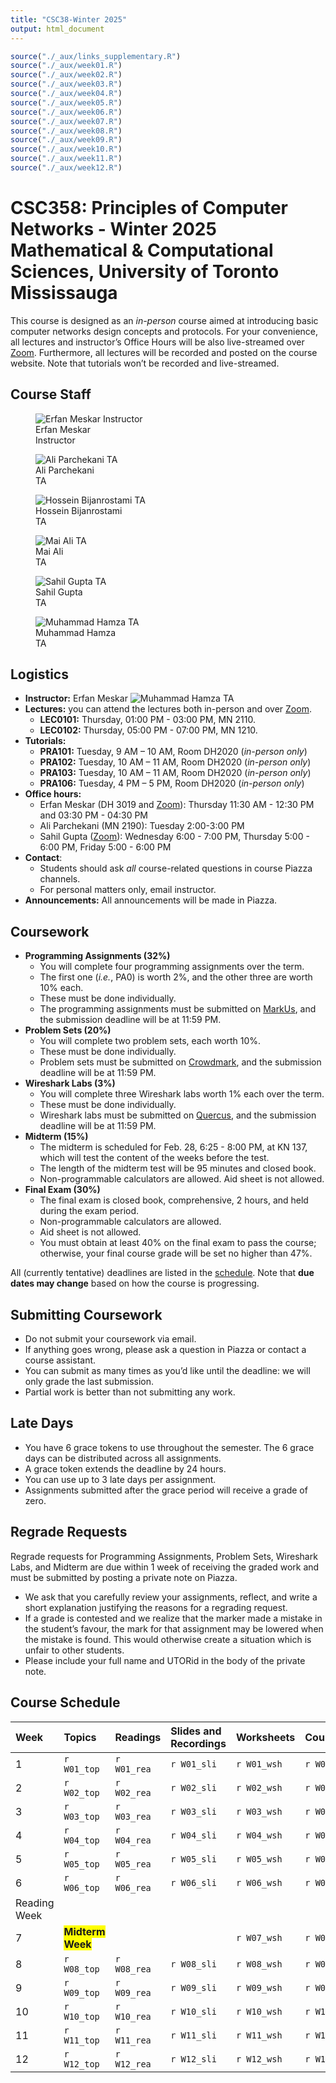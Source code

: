 ```yaml
---
title: "CSC38-Winter 2025"
output: html_document
---
```



```r
source("./_aux/links_supplementary.R")
source("./_aux/week01.R")
source("./_aux/week02.R")
source("./_aux/week03.R")
source("./_aux/week04.R")
source("./_aux/week05.R")
source("./_aux/week06.R")
source("./_aux/week07.R")
source("./_aux/week08.R")
source("./_aux/week09.R")
source("./_aux/week10.R")
source("./_aux/week11.R")
source("./_aux/week12.R")
```


# **CSC358: Principles of Computer Networks - Winter 2025**<br>Mathematical & Computational Sciences, University of Toronto Mississauga

This course is designed as an *in-person* course aimed at introducing basic 
computer networks design concepts and protocols. For your convenience, all 
lectures and instructor's Office Hours will be also live-streamed 
over [Zoom](`r zoom_lec_l`). Furthermore, all lectures will be recorded and
posted on the course website. Note that tutorials won't be recorded 
and live-streamed.

## Course Staff

::: {#people .container .sec}
::: {#shuffle-container .col}

::: instructorphoto
![Erfan Meskar<br>Instructor](./images/erfan_img3.png)
:::
::: instructorphoto
![Ali Parchekani<br>TA](./images/empty.png)
:::
::: instructorphoto
![Hossein Bijanrostami<br>TA](./images/empty.png)
:::
::: instructorphoto
![Mai Ali<br>TA](./images/Mai_Ali_photo.jpg)
:::

::: instructorphoto
![Sahil Gupta<br>TA](./images/empty.png)
:::

::: instructorphoto
![Muhammad Hamza<br>TA](./images/empty.png)
:::

:::
:::


::: sechighlight
::: {#logistics .container .sec}
## Logistics
- **Instructor:** Erfan Meskar ![Muhammad Hamza<br>TA](./images/erfan_email.jpg)
- **Lectures:** you can attend the lectures both in-person and 
over [Zoom](`r zoom_lec_l`).
  - **LEC0101:** Thursday, 01:00 PM - 03:00 PM, MN 2110.
  - **LEC0102:** Thursday, 05:00 PM - 07:00 PM, MN 1210.
- **Tutorials:** 
  - **PRA101:** Tuesday, 9 AM – 10 AM, Room DH2020 (*in-person only*)
  - **PRA102:** Tuesday, 10 AM – 11 AM, Room DH2020 (*in-person only*)
  - **PRA103:** Tuesday, 10 AM – 11 AM, Room DH2020 (*in-person only*)
  - **PRA106:** Tuesday, 4 PM – 5 PM, Room DH2020 (*in-person only*)
- **Office hours:**
  - Erfan Meskar (DH 3019 and [Zoom](`r zoom_lec_l`)): Thursday 11:30 AM - 12:30 PM
  and 03:30 PM - 04:30 PM
  - Ali Parchekani (MN 2190): Tuesday  2:00-3:00 PM
  - Sahil Gupta ([Zoom](`r zoom_sah_l`)): Wednesday 6:00 - 7:00 PM, Thursday 
  5:00 - 6:00 PM, Friday 5:00 - 6:00 PM
- **Contact**: 
  - Students should ask *all* course-related questions in course Piazza 
  channels. <br>
  - For personal matters only, email instructor.
-   **Announcements:** All announcements will be made in Piazza.
:::
:::


::: {#coursework .container .sec}
## Coursework
  - **Programming Assignments (32%)**
    - You will complete four programming assignments over the term.
    - The first one (*i.e.*, PA0) is worth 2%, and the other three are 
    worth 10% each.
    - These must be done individually.
    - The programming assignments must be submitted on [MarkUs](`r markus_l`), and 
    the submission deadline will be at 11:59 PM.
  - **Problem Sets (20%)**
    - You will complete two problem sets, each worth 10%.
    - These must be done individually.
    - Problem sets must be submitted on [Crowdmark](`r crowdmark_l`), and the submission
    deadline will be at 11:59 PM.
  - **Wireshark Labs (3%)**
    - You will complete three Wireshark labs worth 1% each over the term.
    - These must be done individually.
    - Wireshark labs must be submitted on [Quercus](`r quercus_l`), and the submission
    deadline will be at 11:59 PM.
  - **Midterm (15%)**
    - The midterm is scheduled for Feb. 28, 6:25 - 8:00 PM, at KN 137, which 
    will test the content of the weeks before the test.
    - The length of the midterm test will be 95 minutes and closed book.
    - Non-programmable calculators are allowed. Aid sheet is not allowed.
  - **Final Exam (30%)**
    - The final exam is closed book, comprehensive, 2 hours, and held during 
    the exam period.
    - Non-programmable calculators are allowed.
    - Aid sheet is not allowed.
    - You must obtain at least 40% on the final exam to pass the course; 
    otherwise, your final course grade will be set no higher than 47%.

All (currently tentative) deadlines are listed in the [schedule](#schedule). 
Note that **due dates may change** based on how the course is progressing.
:::

::: {#submitting .container .sec}
##  Submitting Coursework
- Do not submit your coursework via email.
- If anything goes wrong, please ask a question in Piazza or contact a course 
assistant.
- You can submit as many times as you'd like until the deadline: we will only 
grade the last submission.
- Partial work is better than not submitting any work.
:::

::: {#latedays .container .sec}
## Late Days
- You have 6 grace tokens to use throughout the semester. The 6 grace days
can be distributed across all assignments.
- A grace token extends the deadline by 24 hours.
- You can use up to 3 late days per assignment.
- Assignments submitted after the grace period will receive a grade of zero.
:::

::: {#sylremark .container .sec}
## Regrade Requests

Regrade requests for Programming Assignments, Problem Sets, Wireshark Labs, 
and Midterm are due within 1 week of receiving the graded work and must be 
submitted by posting a private note on Piazza.

  - We ask that you carefully review your assignments, reflect, and write a 
  short explanation justifying the reasons for a regrading request.
  - If a grade is contested and we realize that the marker made a mistake in the
  student's favour, the mark for that assignment may be lowered when the mistake
  is found. This would otherwise create a situation which is unfair to other
  students.
  - Please include your full name and UTORid in the body of the private note.
:::

::: {#schedule .container .sec}

## Course Schedule

|Week | Topics           | Readings    | Slides and<br>Recordings  | Worksheets | Coursework
|:----|:-----------------|:------------|:---------------|:-----------|:------------------------
|1    | `r W01_top`      | `r W01_rea` | `r W01_sli`| `r W01_wsh`| `r W01_crw`               
|2    | `r W02_top`      | `r W02_rea` | `r W02_sli`| `r W02_wsh`| `r W02_crw`              
|3    | `r W03_top`      | `r W03_rea` | `r W03_sli`| `r W03_wsh`| `r W03_crw`              
|4    | `r W04_top`      | `r W04_rea` | `r W04_sli`| `r W04_wsh`| `r W04_crw`             
|5    | `r W05_top`      | `r W05_rea` | `r W05_sli`| `r W05_wsh`| `r W05_crw`              
|6    | `r W06_top`      | `r W06_rea` | `r W06_sli`| `r W06_wsh`| `r W06_crw`
|Reading Week    
|7    | <span style="background-color: yellow;">**Midterm Week**</span>      |             |            | `r W07_wsh`| `r W07_crw`              
|8    | `r W08_top`      | `r W08_rea` | `r W08_sli`| `r W08_wsh`| `r W08_crw`              
|9    | `r W09_top`      | `r W09_rea` | `r W09_sli`| `r W09_wsh`| `r W09_crw`              
|10   | `r W10_top`      | `r W10_rea` | `r W10_sli`| `r W10_wsh`| `r W10_crw`              
|11   | `r W11_top`      | `r W11_rea` | `r W11_sli`| `r W11_wsh`| `r W11_crw` 
|12   | `r W12_top`      | `r W12_rea` | `r W12_sli`| `r W12_wsh`| `r W12_crw` 
:::